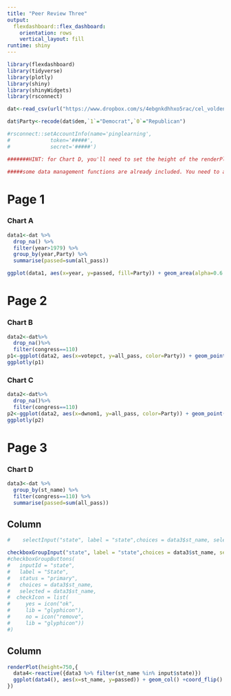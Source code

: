 ```yaml
---
title: "Peer Review Three"
output: 
  flexdashboard::flex_dashboard:
    orientation: rows
    vertical_layout: fill
runtime: shiny
---
```


```r
library(flexdashboard)
library(tidyverse)
library(plotly)
library(shiny)
library(shinyWidgets)
library(rsconnect)

dat<-read_csv(url("https://www.dropbox.com/s/4ebgnkdhhxo5rac/cel_volden_wiseman%20_coursera.csv?raw=1"))

dat$Party<-recode(dat$dem,`1`="Democrat",`0`="Republican")

#rsconnect::setAccountInfo(name='pinglearning',
#			  token='#####',
#			  secret='#####')

#######HINT: for Chart D, you'll need to set the height of the renderPlot, using the height argument. Try a value of 750.

#####some data management functions are already included. You need to add the visualization functions.
```

Page 1
======
### Chart A
```r
data1<-dat %>% 
  drop_na() %>% 
  filter(year>1979) %>% 
  group_by(year,Party) %>% 
  summarise(passed=sum(all_pass))

ggplot(data1, aes(x=year, y=passed, fill=Party)) + geom_area(alpha=0.6 , size=.5, colour="white")  + xlab("Year") + ylab("All Bills Passed") + ggtitle("Number of Bills Passed Since 1980")
```


Page 2
======
### Chart B

```r
data2<-dat%>%
  drop_na()%>%
  filter(congress==110)
p1<-ggplot(data2, aes(x=votepct, y=all_pass, color=Party)) + geom_point() + geom_smooth(method=lm)+ ggtitle("Passage and Vote Pct., 110 Congress")+ xlab("Vote Pct.")+ ylab("All Pass")
ggplotly(p1)
```

### Chart C

```r
data2<-dat%>%
  drop_na()%>%
  filter(congress==110)
p2<-ggplot(data2, aes(x=dwnom1, y=all_pass, color=Party)) + geom_point() + geom_smooth(method=lm)+ ggtitle("Passage and Ideology, 110 Congress") +xlab("DW Nominate") + ylab("All Pass")
ggplotly(p2)
```

Page 3
======
### Chart D
```r
data3<-dat %>% 
  group_by(st_name) %>% 
  filter(congress==110) %>%
  summarise(passed=sum(all_pass))
```
Column {.sidebar}
--------------------------------------------------

```r
#    selectInput("state", label = "state",choices = data3$st_name, selected = data3$st_name, multiple=TRUE)

checkboxGroupInput("state", label = "state",choices = data3$st_name, selected = data3$st_name, inline=TRUE)
#checkboxGroupButtons(
#   inputId = "state",
#   label = "State", 
#   status = "primary",
#   choices = data3$st_name,
#   selected = data3$st_name,
#  checkIcon = list(
#     yes = icon("ok", 
#     lib = "glyphicon"),
#     no = icon("remove",
#     lib = "glyphicon")) 
#) 

```

Column
--------------------------------------------------
```r
renderPlot(height=750,{
  data4<-reactive({data3 %>% filter(st_name %in% input$state)})
  ggplot(data4(), aes(x=st_name, y=passed)) + geom_col() +coord_flip() +ggtitle("Total Bill Passed by State Delegation, 110 Congress") +xlab("State Name") + ylab("Total Bill Passed Per State")
})

```
